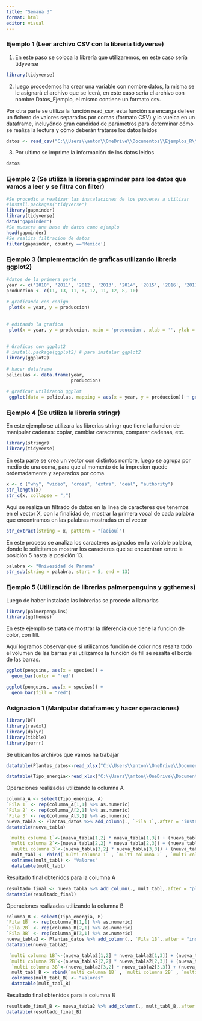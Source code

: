 ```yaml
---
title: "Semana 3"
format: html
editor: visual
---
```


### Ejemplo 1 (Leer archivo CSV con la libreria tidyverse)

1.  En este paso se coloca la librería que utilizaremos, en este caso sería tidyverse

```r
library(tidyverse)
```

2.  luego procedemos ha crear una variable con nombre datos, la misma se le asignará el archivo que se leerá, en este caso sería el archivo con nombre Datos_Ejemplo, el mismo contiene un formato csv.

Por otra parte se utiliza la función read_csv, esta función se encarga de leer un fichero de valores separados por comas (formato CSV) y lo vuelca en un dataframe, incluyéndo gran candidad de parámetros para determinar cómo se realiza la lectura y cómo deberán tratarse los datos leídos

```r
datos <- read_csv("C:\\Users\\anton\\OneDrive\\Documentos\\Ejemplos_R\\Datos_Ejemplo.csv")
```

3.  Por ultimo se imprime la información de los datos leidos

```r
datos
```

### Ejemplo 2 (Se utiliza la libreria gapminder para los datos que vamos a leer y se filtra con filter)

```r
#Se procedio a realizar las instalaciones de los paquetes a utilizar
#install.packages("tidyverse")
library(gapminder)
library(tidyverse)
data("gapminder")
#Se muestra una base de datos como ejemplo
head(gapminder)
#Se realiza filtracion de datos
filter(gapminder, country =='Mexico')
```

### Ejemplo 3 (Implementación de graficas utilizando libreria ggplot2)

```r
#datos de la primera parte
year <- c('2010', '2011', '2012', '2013', '2014', '2015', '2016', '2017', '2018')
produccion <- c(11, 13, 11, 8, 12, 11, 12, 8, 10)
 
# graficando con codigo
 plot(x = year, y = produccion)
 
 
# editando la grafica
 plot(x = year, y = produccion, main = 'produccion', xlab = '', ylab = '', col =  'cornflowerblue', pch = 16, panel.first = grid ())
 
 
# Graficas con ggplot2
# install.package(ggplot2) # para instalar ggplot2
library(ggplot2)
 
# hacer dataframe
peliculas <- data.frame(year, 
                        produccion)
 
# graficar utilizando ggplot
 ggplot(data = peliculas, mapping = aes(x = year, y = produccion)) + geom_point() + labs(title = 'produccion')
```

### Ejemplo 4 (Se utiliza la libreria stringr)

En este ejemplo se utilizara las librerias stringr que tiene la funcion de manipular cadenas: copiar, cambiar caracteres, comparar cadenas, etc.

```r
library(stringr)
library(tidyverse)
```

En esta parte se crea un vector con distintos nombre, luego se agrupa por medio de una coma, para que al momento de la impresion quede ordemadamente y separados por coma.

```r
x <- c ("why", "video", "cross", "extra", "deal", "authority")
str_length(x)
str_c(x, collapse = ",")
```

Aqui se realiza un filtrado de datos en la linea de caracteres que tenemos en el vector X, con la finalidad de, mostrar la primera vocal de cada palabra que encontramos en las palabras mostradas en el vector

```r
str_extract(string = x, pattern = "[aeiou]")
```

En este proceso se analiza los caracteres asignados en la variable palabra, donde le solicitamos mostrar los caracteres que se encuentran entre la posición 5 hasta la posición 13.

```r
palabra <- "Univesidad de Panama"
str_sub(string = palabra, start = 5, end = 13)
```

### Ejemplo 5 (Utilización de librerias palmerpenguins y ggthemes)

Luego de haber instalado las lobrerias se procede a llamarlas

```r
library(palmerpenguins)
library(ggthemes)
```

En este ejemplo se trata de mostrar la diferencia que tiene la funcion de color, con fill.

Aquí logramos observar que si utilizamos función de color nos resalta todo el volumen de las barras y si utilizamos la función de fill se resalta el borde de las barras.

```r
ggplot(penguins, aes(x = species)) +
  geom_bar(color = "red")
```


```r
ggplot(penguins, aes(x = species)) +
  geom_bar(fill = "red")
```

### Asignacion 1 (Manipular dataframes y hacer operaciones)

```r
library(DT)
library(readxl)
library(dplyr)
library(tibble)
library(purrr)
```

Se ubican los archivos que vamos ha trabajar

```r
datatable(Plantas_datos<-read_xlsx("C:\\Users\\anton\\OneDrive\\Documentos\\Ejemplos_R\\datos_asignacion_2_data_1.xlsx"))

datatable(Tipo_energia<-read_xlsx("C:\\Users\\anton\\OneDrive\\Documentos\\Ejemplos_R\\datos_asignacion_2_data_2.xlsx"))
```

Operaciones realizadas utilizando la columna A

```r
columna_A <- select(Tipo_energia, A)
`Fila 1` <- rep(columna_A[1,1] %>% as.numeric)
`Fila 2` <- rep(columna_A[2,1] %>% as.numeric)
`Fila 3` <- rep(columna_A[3,1] %>% as.numeric)
nueva_tabla <- Plantas_datos %>% add_column(., `Fila 1`,.after = "instalada") %>% add_column(., `Fila 2`,.after = "generacion") %>% add_column(., `Fila 3`,.after = "firme")
datatable(nueva_tabla)
```

```r
 `multi columna 1`<-(nueva_tabla[1,2] * nueva_tabla[1,3]) + (nueva_tabla[1,4] * nueva_tabla[1,5]) + (nueva_tabla[1,6] * nueva_tabla[1,7])
 `multi columna 2`<-(nueva_tabla[2,2] * nueva_tabla[2,3]) + (nueva_tabla[2,4] * nueva_tabla[2,5]) + (nueva_tabla[2,6] * nueva_tabla[2,7])
  `multi columna 3`<-(nueva_tabla[3,2] * nueva_tabla[3,3]) + (nueva_tabla[3,4] * nueva_tabla[3,5]) + (nueva_tabla[3,6] * nueva_tabla[3,7])
  mult_tabl <- rbind(`multi columna 1` , `multi columna 2` , `multi columna 3`)
  colnames(mult_tabl) <- "Valores"
  datatable(mult_tabl)
```

Resultado final obtenidos para la columna A

```r
resultado_final <- nueva_tabla %>% add_column(., mult_tabl,.after = "planta")
datatable(resultado_final)
```

Operaciones realizadas utilizando la columna B

```r
columna_B <- select(Tipo_energia, B)
`Fila 1B` <- rep(columna_B[1,1] %>% as.numeric)
`Fila 2B` <- rep(columna_B[2,1] %>% as.numeric)
`Fila 3B` <- rep(columna_B[3,1] %>% as.numeric)
nueva_tabla2 <- Plantas_datos %>% add_column(., `Fila 1B`,.after = "instalada") %>% add_column(., `Fila 2B`,.after = "generacion") %>% add_column(., `Fila 3B`,.after = "firme")
datatable(nueva_tabla2)
```

```r
 `multi columna 1B`<-(nueva_tabla2[1,2] * nueva_tabla2[1,3]) + (nueva_tabla2[1,4] * nueva_tabla2[1,5]) + (nueva_tabla2[1,6] * nueva_tabla2[1,7])
 `multi columna 2B`<-(nueva_tabla2[2,2] * nueva_tabla2[2,3]) + (nueva_tabla2[2,4] * nueva_tabla2[2,5]) + (nueva_tabla2[2,6] * nueva_tabla2[2,7])
  `multi columna 3B`<-(nueva_tabla2[3,2] * nueva_tabla2[3,3]) + (nueva_tabla2[3,4] * nueva_tabla2[3,5]) + (nueva_tabla2[3,6] * nueva_tabla2[3,7])
  mult_tabl_B <- rbind(`multi columna 1B` , `multi columna 2B` , `multi columna 3B`)
  colnames(mult_tabl_B) <- "Valores"
  datatable(mult_tabl_B)
```

Resultado final obtenidos para la columna B

```r
resultado_final_B <- nueva_tabla2 %>% add_column(., mult_tabl_B,.after = "planta")
datatable(resultado_final_B)
```
